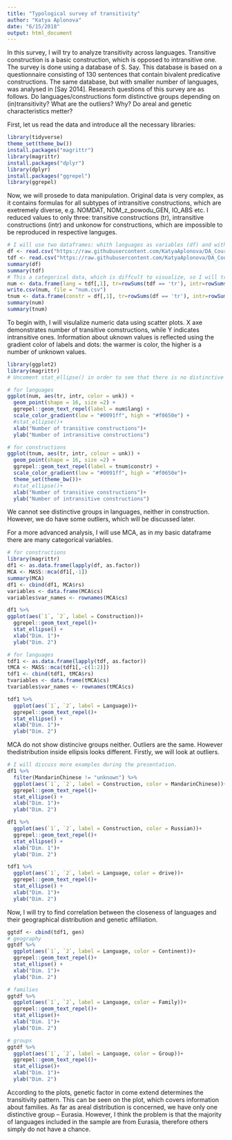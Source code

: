 ```yaml
---
title: "Typological survey of transitivity"
author: "Katya Aplonova"
date: "6/15/2018"
output: html_document
---
```

In this survey, I will try to analyze transitivity across languages. Transitive construction is a basic construction, which is opposed to intransitive one. The survey is done using a database of S. Say. This database is based on a questionnaire consisting of 130 sentences that contain bivalent predicative constructions. The same database, but with smaller number of languages, was analysed in [Say 2014]. Research questions of this survey are as follows. Do languages/constructions form distinctive groups depending on (in)transitivity? What are the outliers? Why? Do areal and genetic characteristics metter?

First, let us read the data and introduce all the necessary libraries:

```r
library(tidyverse)
theme_set(theme_bw())
install.packages("magrittr")
library(magrittr)
install.packages("dplyr")
library(dplyr)
install.packages("ggrepel")
library(ggrepel)
```
Now, we will prosede to data manipulation. Original data is very complex, as it contains formulas for all subtypes of intransitive constructions, which are exetremely diverse, e.g. NOMDAT, NOM_z_powodu_GEN, IO_ABS etc. I reduced values to only three: transitive constructions (tr), intransitive constructions (intr) and unkonow for constructions, which are impossible to be reproduced in respective languges.
```r
# I will use two dataframes: whith languages as variables (df) and with constructions as variables (tdf).
df <- read.csv("https://raw.githubusercontent.com/KatyaAplonova/DA_Course/master/df.csv")
tdf <- read.csv("https://raw.githubusercontent.com/KatyaAplonova/DA_Course/master/tdf.csv")
summary(df)
summary(tdf)
# This a categorical data, which is diffcult to visualize, so I will transform it in a numeric one in order to do simple exploratory visualization.
num <- data.frame(lang = tdf[,1], tr=rowSums(tdf == 'tr'), intr=rowSums(tdf == 'intr'), unk=rowSums(tdf == 'unknown'))
write.csv(num, file = "num.csv")
tnum <- data.frame(constr = df[,1], tr=rowSums(df == 'tr'), intr=rowSums(df == 'intr'), unk=rowSums(df == 'unknown'))
summary(num)
summary(tnum)
```

To begin with, I will visulalize numeric data using scatter plots. X axe demonstrates number of transitive comstructions, while Y indicates intransitive ones. Information about uknown values is reflected using the gradient color of labels and dots: the warmer is color, the higher is a number of unknown values. 

```r
library(ggplot2)
library(magrittr)
# Uncoment stat_ellipse() in order to see that there is no distinctive groups.

# for languages
ggplot(num, aes(tr, intr, color = unk)) + 
  geom_point(shape = 16, size =2) + 
  ggrepel::geom_text_repel(label = num$lang) +
  scale_color_gradient(low = "#0091ff", high = "#f0650e") +
  #stat_ellipse()+
  xlab("Number of transitive constructions")+
  ylab("Number of intransitive constructions")

# for constructions
ggplot(tnum, aes(tr, intr, colour = unk)) + 
  geom_point(shape = 16, size =2) + 
  ggrepel::geom_text_repel(label = tnum$constr) +
  scale_color_gradient(low = "#0091ff", high = "#f0650e")+
  theme_set(theme_bw())+
  #stat_ellipse()+
  xlab("Number of transitive constructions")+
  ylab("Number of intransitive constructions")

```
We cannot see distinctive groups in languages, neither in construction. However, we do have some outliers, which will be discussed later.

For a more advanced analysis, I will use MCA, as in my basic dataframe there are many categorical variables.

```r

# for constructions
library(magrittr)
df1 <- as.data.frame(lapply(df, as.factor))
MCA <- MASS::mca(df1[,-1])
summary(MCA)
df1 <- cbind(df1, MCA$rs)
variables <- data.frame(MCA$cs)
variables$var_names <- rownames(MCA$cs)

df1 %>%
ggplot(aes(`1`, `2`, label = Construction))+
  ggrepel::geom_text_repel()+
  stat_ellipse() +
  xlab("Dim. 1")+
  ylab("Dim. 2")

# for languages
tdf1 <- as.data.frame(lapply(tdf, as.factor))
tMCA <- MASS::mca(tdf1[,-c(1:2)])
tdf1 <- cbind(tdf1, tMCA$rs)
tvariables <- data.frame(tMCA$cs)
tvariables$var_names <- rownames(tMCA$cs)

tdf1 %>%
  ggplot(aes(`1`, `2`, label = Language))+
  ggrepel::geom_text_repel()+
  stat_ellipse() +
  xlab("Dim. 1")+
  ylab("Dim. 2")


```
MCA do not show distincive groups neither. Outliers are the same. However thedistribution inside ellipsis looks different. Firstly, we will look at outliers. 


```r
# I will discuss more examples during the presentation.
df1 %>% 
  filter(MandarinChinese != "unknown") %>% 
  ggplot(aes(`1`, `2`, label = Construction, color = MandarinChinese))+
  ggrepel::geom_text_repel()+
  stat_ellipse() +
  xlab("Dim. 1")+
  ylab("Dim. 2")

df1 %>% 
  ggplot(aes(`1`, `2`, label = Construction, color = Russian))+
  ggrepel::geom_text_repel()+
  stat_ellipse() +
  xlab("Dim. 1")+
  ylab("Dim. 2")

tdf1 %>% 
  ggplot(aes(`1`, `2`, label = Language, color = drive))+
  ggrepel::geom_text_repel()+
  stat_ellipse() +
  xlab("Dim. 1")+
  ylab("Dim. 2")


```
Now, I will try to find correlation between the closeness of languages and their geographical distribution and genetic affiliation.
```r
ggtdf <- cbind(tdf1, gen)
# geography
ggtdf %>% 
  ggplot(aes(`1`, `2`, label = Language, color = Continent))+
  ggrepel::geom_text_repel()+
  stat_ellipse() +
  xlab("Dim. 1")+
  ylab("Dim. 2")

# families
ggtdf %>% 
  ggplot(aes(`1`, `2`, label = Language, color = Family))+
  ggrepel::geom_text_repel()+
  stat_ellipse()+
  xlab("Dim. 1")+
  ylab("Dim. 2")

# groups
ggtdf %>% 
  ggplot(aes(`1`, `2`, label = Language, color = Group))+
  ggrepel::geom_text_repel()+
  stat_ellipse()+
  xlab("Dim. 1")+
  ylab("Dim. 2")

```
According to the plots, genetic factor in come extend determines the transitivity pattern. This can be seen on the plot, which covers information about families. As far as areal distribution is concerned, we have only one distinctive group -- Eurasia. However, I think the problem is that the majority of languages included in the sample are from Eurasia, therefore others simply do not have a chance.

